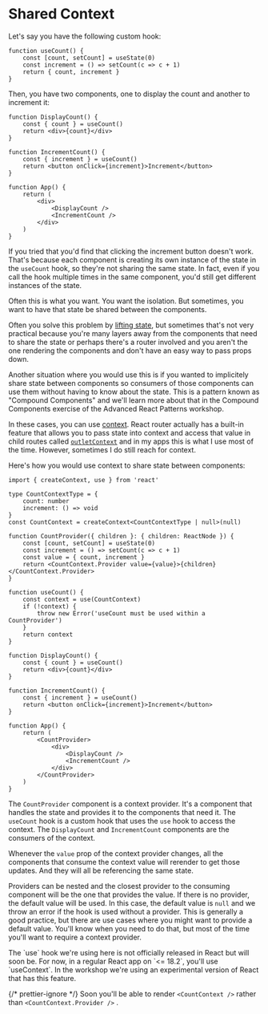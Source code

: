 # Shared Context

Let's say you have the following custom hook:

```tsx
function useCount() {
	const [count, setCount] = useState(0)
	const increment = () => setCount(c => c + 1)
	return { count, increment }
}
```

Then, you have two components, one to display the count and another to increment it:

```tsx
function DisplayCount() {
	const { count } = useCount()
	return <div>{count}</div>
}

function IncrementCount() {
	const { increment } = useCount()
	return <button onClick={increment}>Increment</button>
}

function App() {
	return (
		<div>
			<DisplayCount />
			<IncrementCount />
		</div>
	)
}
```

If you tried that you'd find that clicking the increment button doesn't work.
That's because each component is creating its own instance of the state in the
`useCount` hook, so they're not sharing the same state. In fact, even if you
call the hook multiple times in the same component, you'd still get different
instances of the state.

Often this is what you want. You want the isolation. But sometimes, you want to
have that state be shared between the components.

Often you solve this problem by
[lifting state](https://react.dev/learn/sharing-state-between-components), but
sometimes that's not very practical because you're many layers away from the
components that need to share the state or perhaps there's a router involved and
you aren't the one rendering the components and don't have an easy way to pass
props down.

Another situation where you would use this is if you wanted to implicitely share
state between components so consumers of those components can use them without
having to know about the state. This is a pattern known as "Compound Components"
and we'll learn more about that in the Compound Components exercise of the
Advanced React Patterns workshop.

In these cases, you can use
[context](https://react.dev/reference/react/createContext). React router
actually has a built-in feature that allows you to pass state into context and
access that value in child routes called
[`outletContext`](https://reactrouter.com/en/main/hooks/use-outlet-context)
and in my apps this is what I use most of the time. However, sometimes I do
still reach for context.

Here's how you would use context to share state between components:

```tsx
import { createContext, use } from 'react'

type CountContextType = {
	count: number
	increment: () => void
}
const CountContext = createContext<CountContextType | null>(null)

function CountProvider({ children }: { children: ReactNode }) {
	const [count, setCount] = useState(0)
	const increment = () => setCount(c => c + 1)
	const value = { count, increment }
	return <CountContext.Provider value={value}>{children}</CountContext.Provider>
}

function useCount() {
	const context = use(CountContext)
	if (!context) {
		throw new Error('useCount must be used within a CountProvider')
	}
	return context
}

function DisplayCount() {
	const { count } = useCount()
	return <div>{count}</div>
}

function IncrementCount() {
	const { increment } = useCount()
	return <button onClick={increment}>Increment</button>
}

function App() {
	return (
		<CountProvider>
			<div>
				<DisplayCount />
				<IncrementCount />
			</div>
		</CountProvider>
	)
}
```

The `CountProvider` component is a context provider. It's a component that
handles the state and provides it to the components that need it. The `useCount`
hook is a custom hook that uses the `use` hook to access the context. The
`DisplayCount` and `IncrementCount` components are the consumers of the context.

Whenever the `value` prop of the context provider changes, all the components
that consume the context value will rerender to get those updates. And they will
all be referencing the same state.

Providers can be nested and the closest provider to the consuming component will
be the one that provides the value. If there is no provider, the default value
will be used. In this case, the default value is `null` and we throw an error if
the hook is used without a provider. This is generally a good practice, but
there are use cases where you might want to provide a default value. You'll know
when you need to do that, but most of the time you'll want to require a context
provider.

<callout-warning>
	The `use` hook we're using here is not officially released in React but will
	soon be. For now, in a regular React app on `<= 18.2`, you'll use `useContext`.
	In the workshop we're using an experimental version of React that has this
	feature.
</callout-warning>

{/* prettier-ignore */}
<callout-warning>
Soon you'll be able to render `<CountContext />` rather than
`<CountContext.Provider />` .
</callout-warning>
